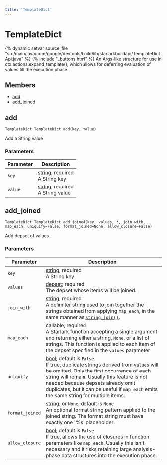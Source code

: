 ```yaml
---
title: 'TemplateDict'
---
```


# TemplateDict

{% dynamic setvar source_file "src/main/java/com/google/devtools/build/lib/starlarkbuildapi/TemplateDictApi.java" %}
{% include "\_buttons.html" %}
An Args-like structure for use in ctx.actions.expand_template(), which allows for deferring evaluation of values till the execution phase.

## Members

- [add](#add)
- [add_joined](#add_joined)

## add

``` rule-signature
TemplateDict TemplateDict.add(key, value)
```

Add a String value

### Parameters

<table class="table table-bordered table-condensed table-params">
<thead>
<tr>
<th>Parameter</th>
<th>Description</th>
</tr>
</thead>
<tbody>
<tr>
<td id="add.key"><code>key</code></td>
<td><a href="../core/string.html" class="anchor">string</a>;
required<br />
A String key</td>
</tr>
<tr>
<td id="add.value"><code>value</code></td>
<td><a href="../core/string.html" class="anchor">string</a>;
required<br />
A String value</td>
</tr>
</tbody>
</table>

## add_joined

``` rule-signature
TemplateDict TemplateDict.add_joined(key, values, *, join_with, map_each, uniquify=False, format_joined=None, allow_closure=False)
```

Add depset of values

### Parameters

<table class="table table-bordered table-condensed table-params">
<thead>
<tr>
<th>Parameter</th>
<th>Description</th>
</tr>
</thead>
<tbody>
<tr>
<td id="add_joined.key"><code>key</code></td>
<td><a href="../core/string.html" class="anchor">string</a>;
required<br />
A String key</td>
</tr>
<tr>
<td id="add_joined.values"><code>values</code></td>
<td><a href="../builtins/depset.html" class="anchor">depset</a>;
required<br />
The depset whose items will be joined.</td>
</tr>
<tr>
<td id="add_joined.join_with"><code>join_with</code></td>
<td><a href="../core/string.html" class="anchor">string</a>;
required<br />
A delimiter string used to join together the strings obtained from applying <code>map_each</code>, in the same manner as <a href="../core/string.html#join"><code>string.join()</code></a>.</td>
</tr>
<tr>
<td id="add_joined.map_each"><code>map_each</code></td>
<td>callable;
required<br />
A Starlark function accepting a single argument and returning either a string, <code>None</code>, or a list of strings. This function is applied to each item of the depset specified in the <code>values</code> parameter</td>
</tr>
<tr>
<td id="add_joined.uniquify"><code>uniquify</code></td>
<td><a href="../core/bool.html" class="anchor">bool</a>;
default is <code>False</code><br />
If true, duplicate strings derived from <code>values</code> will be omitted. Only the first occurrence of each string will remain. Usually this feature is not needed because depsets already omit duplicates, but it can be useful if <code>map_each</code> emits the same string for multiple items.</td>
</tr>
<tr>
<td id="add_joined.format_joined"><code>format_joined</code></td>
<td><a href="../core/string.html" class="anchor">string</a>; or <code>None</code>;
default is <code>None</code><br />
An optional format string pattern applied to the joined string. The format string must have exactly one '%s' placeholder.</td>
</tr>
<tr>
<td id="add_joined.allow_closure"><code>allow_closure</code></td>
<td><a href="../core/bool.html" class="anchor">bool</a>;
default is <code>False</code><br />
If true, allows the use of closures in function parameters like <code>map_each</code>. Usually this isn't necessary and it risks retaining large analysis-phase data structures into the execution phase.</td>
</tr>
</tbody>
</table>
